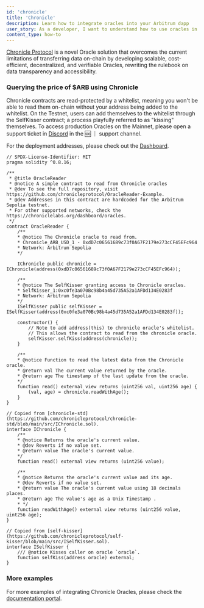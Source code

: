 ```yaml
---
id: 'chronicle'
title: 'Chronicle'
description: Learn how to integrate oracles into your Arbitrum dapp
user_story: As a developer, I want to understand how to use oracles in Arbitrum to get off-chain data on-chain.
content_type: how-to
---
```


[Chronicle Protocol](https://chroniclelabs.org/) is a novel Oracle solution that overcomes the current limitations of transferring data on-chain by developing scalable, cost-efficient, decentralized, and verifiable Oracles, rewriting the rulebook on data transparency and accessibility.

### Querying the price of $ARB using Chronicle

Chronicle contracts are read-protected by a whitelist, meaning you won't be able to read them on-chain without your address being added to the whitelist. On the Testnet, users can add themselves to the whitelist through the SelfKisser contract; a process playfully referred to as "kissing" themselves. To access production Oracles on the Mainnet, please open a support ticket in [Discord](https://discord.com/invite/CjgvJ9EspJ) in the 🆘 ｜ support channel.

For the deployment addresses, please check out the [Dashboard](https://chroniclelabs.org/dashboard/oracles).

```solidity
// SPDX-License-Identifier: MIT
pragma solidity ^0.8.16;

/**
 * @title OracleReader
 * @notice A simple contract to read from Chronicle oracles
 * @dev To see the full repository, visit https://github.com/chronicleprotocol/OracleReader-Example.
 * @dev Addresses in this contract are hardcoded for the Arbitrum Sepolia testnet.
 * For other supported networks, check the https://chroniclelabs.org/dashboard/oracles.
 */
contract OracleReader {
    /**
    * @notice The Chronicle oracle to read from.
    * Chronicle_ARB_USD_1 - 0xdD7c06561689c73f0A67F2179e273cCF45EFc964
    * Network: Arbitrum Sepolia
    */

    IChronicle public chronicle = IChronicle(address(0xdD7c06561689c73f0A67F2179e273cCF45EFc964));

    /**
    * @notice The SelfKisser granting access to Chronicle oracles.
    * SelfKisser_1:0xc0fe3a070Bc98b4a45d735A52a1AFDd134E0283f
    * Network: Arbitrum Sepolia
    */
    ISelfKisser public selfKisser = ISelfKisser(address(0xc0fe3a070Bc98b4a45d735A52a1AFDd134E0283f));

    constructor() {
        // Note to add address(this) to chronicle oracle's whitelist.
        // This allows the contract to read from the chronicle oracle.
        selfKisser.selfKiss(address(chronicle));
    }

    /**
    * @notice Function to read the latest data from the Chronicle oracle.
    * @return val The current value returned by the oracle.
    * @return age The timestamp of the last update from the oracle.
    */
    function read() external view returns (uint256 val, uint256 age) {
        (val, age) = chronicle.readWithAge();
    }
}

// Copied from [chronicle-std](https://github.com/chronicleprotocol/chronicle-std/blob/main/src/IChronicle.sol).
interface IChronicle {
    /**
    * @notice Returns the oracle's current value.
    * @dev Reverts if no value set.
    * @return value The oracle's current value.
    */
    function read() external view returns (uint256 value);

    /**
    * @notice Returns the oracle's current value and its age.
    * @dev Reverts if no value set.
    * @return value The oracle's current value using 18 decimals places.
    * @return age The value's age as a Unix Timestamp .
    * */
    function readWithAge() external view returns (uint256 value, uint256 age);
}

// Copied from [self-kisser](https://github.com/chronicleprotocol/self-kisser/blob/main/src/ISelfKisser.sol).
interface ISelfKisser {
    /// @notice Kisses caller on oracle `oracle`.
    function selfKiss(address oracle) external;
}
```

### More examples

For more examples of integrating Chronicle Oracles, please check the [documentation portal](https://docs.chroniclelabs.org/).
